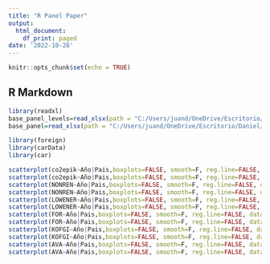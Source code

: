 ```yaml
---
title: "R Panel Paper"
output:
  html_document:
    df_print: paged
date: '2022-10-28'
---
```


```r
knitr::opts_chunk$set(echo = TRUE)
```

## R Markdown

```r
library(readxl)
base_panel_levels=read_xlsx(path = "C:/Users/juand/OneDrive/Escritorio/Daniel/PanelFAMP.xlsx")
base_panel=read_xlsx(path = "C:/Users/juand/OneDrive/Escritorio/Daniel/datalogARG&EC.xlsx")

library(foreign)
library(carData)
library(car)
```

```r

scatterplot(co2epik~Año|Pais,boxplots=FALSE, smooth=F, reg.line=FALSE, data=base_panel_levels)
scatterplot(co2epik~Año|Pais,boxplots=FALSE, smooth=F, reg.line=FALSE, data=base_panel)
scatterplot(NONREN~Año|Pais,boxplots=FALSE, smooth=F, reg.line=FALSE, data=base_panel_levels)
scatterplot(NONREN~Año|Pais,boxplots=FALSE, smooth=F, reg.line=FALSE, data=base_panel)
scatterplot(LOWENER~Año|Pais,boxplots=FALSE, smooth=F, reg.line=FALSE, data=base_panel_levels)
scatterplot(LOWENER~Año|Pais,boxplots=FALSE, smooth=F, reg.line=FALSE, data=base_panel)
scatterplot(FOR~Año|Pais,boxplots=FALSE, smooth=F, reg.line=FALSE, data=base_panel_levels)
scatterplot(FOR~Año|Pais,boxplots=FALSE, smooth=F, reg.line=FALSE, data=base_panel)
scatterplot(KOFGI~Año|Pais,boxplots=FALSE, smooth=F, reg.line=FALSE, data=base_panel_levels)
scatterplot(KOFGI~Año|Pais,boxplots=FALSE, smooth=F, reg.line=FALSE, data=base_panel)
scatterplot(AVA~Año|Pais,boxplots=FALSE, smooth=F, reg.line=FALSE, data=base_panel_levels)
scatterplot(AVA~Año|Pais,boxplots=FALSE, smooth=F, reg.line=FALSE, data=base_panel)

```







